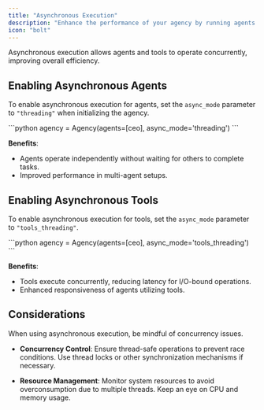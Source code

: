```yaml
---
title: "Asynchronous Execution"
description: "Enhance the performance of your agency by running agents and tools asynchronously."
icon: "bolt"
---
```


<Tip>
Asynchronous execution allows agents and tools to operate concurrently, improving overall efficiency.
</Tip>

## Enabling Asynchronous Agents

To enable asynchronous execution for agents, set the `async_mode` parameter to `"threading"` when initializing the agency.

<CodeBlock title="Initialize Agency with Asynchronous Agents" language="python">
```python
agency = Agency(agents=[ceo], async_mode='threading')
```
</CodeBlock>

**Benefits**:

- Agents operate independently without waiting for others to complete tasks.
- Improved performance in multi-agent setups.

## Enabling Asynchronous Tools

To enable asynchronous execution for tools, set the `async_mode` parameter to `"tools_threading"`.

<CodeBlock title="Initialize Agency with Asynchronous Tools" language="python">
```python
agency = Agency(agents=[ceo], async_mode='tools_threading')
```
</CodeBlock>

**Benefits**:

- Tools execute concurrently, reducing latency for I/O-bound operations.
- Enhanced responsiveness of agents utilizing tools.

## Considerations

<Warning>
When using asynchronous execution, be mindful of concurrency issues.
</Warning>

- **Concurrency Control**: Ensure thread-safe operations to prevent race conditions. Use thread locks or other synchronization mechanisms if necessary.

- **Resource Management**: Monitor system resources to avoid overconsumption due to multiple threads. Keep an eye on CPU and memory usage.
  